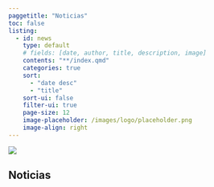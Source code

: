 ```yaml
---
paggetitle: "Noticias"
toc: false
listing: 
  - id: news
    type: default
    # fields: [date, author, title, description, image]
    contents: "**/index.qmd"
    categories: true
    sort:
      - "date desc"
      - "title"
    sort-ui: false
    filter-ui: true
    page-size: 12
    image-placeholder: /images/logo/placeholder.png
    image-align: right
---
```


::: {.column-screen}
![](../images/banner_blog.jpg)
:::

:::: {.g-col-12}
## Noticias

:::{#news}
:::

::::